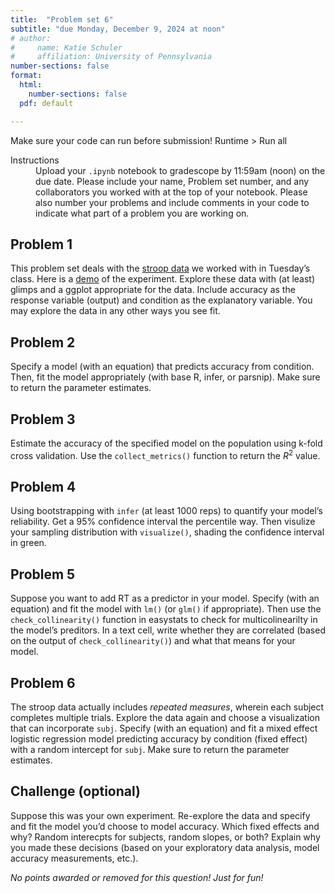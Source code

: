 ```yaml
---
title:  "Problem set 6"
subtitle: "due Monday, December 9, 2024 at noon"
# author: 
#     name: Katie Schuler
#     affiliation: University of Pennsylvania
number-sections: false
format: 
  html: 
    number-sections: false
  pdf: default

---
```


::: {.callout-tip title="Run your code"}
Make sure your code can run before submission! Runtime > Run all
:::

Instructions
: Upload your `.ipynb` notebook to gradescope by 11:59am (noon) on the due date. Please include your name, Problem set number, and any collaborators you worked with at the top of your notebook. Please also number your problems and include comments in your code to indicate what part of a problem you are working on.  


## Problem 1

This problem set deals with the [stroop data](https://gist.githubusercontent.com/yjunechoe/17b3787fb7aec108c19b33d71bc19bc6/raw/stroop.csv) we worked with in Tuesday's class. Here is a [demo](https://www.psytoolkit.org/experiment-library/experiment_stroop.html) of the experiment. Explore these data with (at least) glimps and a ggplot appropriate for the data. Include accuracy as the response variable (output) and condition as the explanatory variable. You may explore the data in any other ways you see fit.

## Problem 2

Specify a model (with an equation) that predicts accuracy from condition. Then, fit the model appropriately (with base R, infer, or parsnip). Make sure to return the parameter estimates. 


## Problem 3 

Estimate the accuracy of the specified model on the population using k-fold cross validation. Use the `collect_metrics()` function to return the $R^2$ value. 

## Problem 4

Using bootstrapping with `infer` (at least 1000 reps) to quantify your model's reliability. Get a 95% confidence interval the percentile way. Then visulize your sampling distribution with `visualize()`, shading the confidence interval in green. 


## Problem 5

Suppose you want to add RT as a predictor in your model. Specify (with an equation) and fit the model with `lm()` (or `glm()` if appropriate). Then use the `check_collinearity()` function in easystats to check for multicolinearilty in the model's preditors. In a text cell, write whether they are correlated (based on the output of `check_collinearity()`) and what that means for your model. 


## Problem 6

The stroop data actually includes *repeated measures*, wherein each subject completes multiple trials. Explore the data again and choose a visualization that can incorporate `subj`. Specify (with an equation) and fit a mixed effect logistic regression model predicting accuracy by condition (fixed effect) with a random intercept for `subj`. Make sure to return the parameter estimates.  

## Challenge (optional)

Suppose this was your own experiment. Re-explore the data and specify and fit the model you'd choose to model accuracy. Which fixed effects and why? Random interecpts for subjects, random slopes, or both? Explain why you made these decisions (based on your exploratory data analysis, model accuracy measurements, etc.). 

*No points awarded or removed for this question! Just for fun!*




